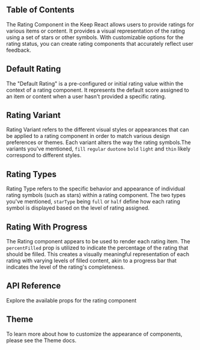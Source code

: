 

## Table of Contents

The Rating Component in the Keep React allows users to provide ratings for various items or content. It provides a visual representation of the rating using a set of stars or other symbols. With customizable options for the rating status, you can create rating components that accurately reflect user feedback.

## Default Rating

The "Default Rating" is a pre-configured or initial rating value within the context of a rating component. It represents the default score assigned to an item or content when a user hasn't provided a specific rating.

<CodePreview github="Rating" code={DefaultRatingCode}>
  <DefaultRating />
</CodePreview>

## Rating Variant

Rating Variant refers to the different visual styles or appearances that can be applied to a rating component in order to match various design preferences or themes. Each variant alters the way the rating symbols.The variants you've mentioned, `fill` `regular` `duotone` `bold` `light` and `thin` likely correspond to different styles.

<CodePreview github="Rating" code={VariantOfRatingCode}>
  <VariantOfRating />
</CodePreview>

## Rating Types

Rating Type refers to the specific behavior and appearance of individual rating symbols (such as stars) within a rating component. The two types you've mentioned, `starType` being `full` or `half` define how each rating symbol is displayed based on the level of rating assigned.

<CodePreview github="Rating" code={RatingTypesCode}>
  <RatingTypes />
</CodePreview>

## Rating With Progress

The Rating component appears to be used to render each rating item. The `percentFilled` prop is utilized to indicate the percentage of the rating that should be filled. This creates a visually meaningful representation of each rating with varying levels of filled content, akin to a progress bar that indicates the level of the rating's completeness.

<CodePreview github="Rating" code={RatingWithProgressCode}>
  <RatingWithProgress />
</CodePreview>

## API Reference

Explore the available props for the rating component

<ComponentApi data={RatingDataApi} />

## Theme

To learn more about how to customize the appearance of components, please see the Theme docs.

<CssThemePreview code={useTheme().theme.rating} />
